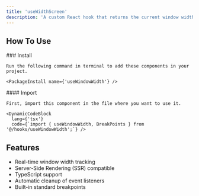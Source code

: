 ```yaml
---
title: 'useWidthScreen'
description: 'A custom React hook that returns the current window width in pixels. It listens for resize events and updates the value in real-time, enabling responsive behavior in components. This hook is commonly used alongside custom breakpoints to adapt layouts based on screen size.'
---
```



## How To Use

<Steps>
    <Step>
    ### Install

    Run the following command in terminal to add these components in your project.

    <PackageInstall name={'useWindowWidth'} />

  </Step>
  <Step>
    #### Import

    First, import this component in the file where you want to use it.

    <DynamicCodeBlock
      lang={'tsx'}
      code={`import { useWindowWidth, BreakPoints } from '@/hooks/useWindowWidth';`} />

  </Step>
</Steps>

## Features

  - Real-time window width tracking
  - Server-Side Rendering (SSR) compatible
  - TypeScript support
  - Automatic cleanup of event listeners
  - Built-in standard breakpoints
